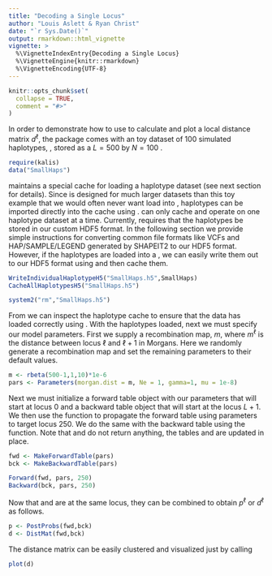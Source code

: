 ```yaml
---
title: "Decoding a Single Locus"
author: "Louis Aslett & Ryan Christ"
date: "`r Sys.Date()`"
output: rmarkdown::html_vignette
vignette: >
  %\VignetteIndexEntry{Decoding a Single Locus}
  %\VignetteEngine{knitr::rmarkdown}
  %\VignetteEncoding{UTF-8}
---
```


```r
knitr::opts_chunk$set(
  collapse = TRUE,
  comment = "#>"
)
```

In order to demonstrate how to use \pkg{kalis} to calculate and plot a local distance matrix $d^{\ell}$, the package comes with an toy dataset of 100 simulated haplotypes, \code{SmallHaps}, stored as a $L = 500$ by $N=100$ \code{matrix}. 

```r
require(kalis)
data("SmallHaps")
```

\pkg{kalis} maintains a special cache for loading a haplotype dataset (see next section for details).  Since \pkg{kalis} is designed for much larger datasets than this toy example that we would often never want load into \code{R}, haplotypes can be imported directly into the \pkg{kalis} cache using \code{CacheAllHaplotypesH5}.  \pkg{kalis} can only cache and operate on one haplotype dataset at a time.  Currently, \code{CacheAllHaplotypesH5} requires that the haplotypes be stored in our custom HDF5 format.  In the following section we provide simple instructions for converting common file formats like VCFs and HAP/SAMPLE/LEGEND generated by SHAPEIT2 to our HDF5 format.  However, if the haplotypes are loaded into a \code{R} \code{matrix}, we can easily write them out to our HDF5 format using \code{WriteIndividualHaplotypeH5} and then cache them.

```r
WriteIndividualHaplotypeH5("SmallHaps.h5",SmallHaps)
CacheAllHaplotypesH5("SmallHaps.h5")
```

```r
system2("rm","SmallHaps.h5")
```

From \code{R} we can inspect the haplotype cache to ensure that the data has loaded correctly using \code{QueryCache}.  With the haplotypes loaded, next we must specify our model parameters.  First we supply a recombination map, $m$, where $m^\ell$ is the distance between locus $\ell$ and $\ell + 1$ in Morgans.  Here we randomly generate a recombination map and set the remaining parameters to their default values.  

```r
m <- rbeta(500-1,1,10)*1e-6
pars <- Parameters(morgan.dist = m, Ne = 1, gamma=1, mu = 1e-8)
```

Next we must initialize a forward table object with our parameters that will start at locus $0$ and a backward table object that will start at the locus $L+1$.  We then use the function \code{Forward} to propagate the forward table \code{fwd} using parameters \code{pars} to target locus $250$.  We do the same with the backward table using the \code{Backward} function.  Note that \code{Forward} and \code{Backward} do not return anything, the tables \code{fwd} and \code{bck} are updated in place.

```r
fwd <- MakeForwardTable(pars)
bck <- MakeBackwardTable(pars)

Forward(fwd, pars, 250)
Backward(bck, pars, 250)
```

Now that \code{fwd} and \code{bck} are at the same locus, they can be combined to obtain $p^\ell$ or $d^\ell$ as follows.

```r
p <- PostProbs(fwd,bck)
d <- DistMat(fwd,bck)
```

The distance matrix can be easily clustered and visualized just by calling 

```r
plot(d)
```
